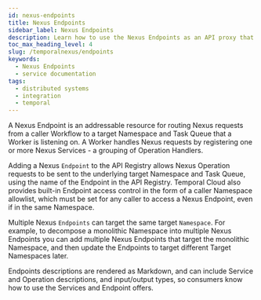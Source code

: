 ```yaml
---
id: nexus-endpoints
title: Nexus Endpoints
sidebar_label: Nexus Endpoints
description: Learn how to use the Nexus Endpoints as an API proxy that can serve one or more Nexus Services. 
toc_max_heading_level: 4
slug: /temporalnexus/endpoints
keywords:
  - Nexus Endpoints
  - service documentation
tags:
  - distributed systems
  - integration
  - temporal
---
```

A Nexus Endpoint is an addressable resource for routing Nexus requests from a caller Workflow to a target Namespace and Task Queue that a Worker is listening on. 
A Worker handles Nexus requests by registering one or more Nexus Services - a grouping of Operation Handlers.

Adding a Nexus `Endpoint` to the API Registry allows Nexus Operation requests to be sent to the underlying target Namespace and Task Queue, using the name of the Endpoint in the API Registry.
Temporal Cloud also provides built-in Endpoint access control in the form of a caller Namespace allowlist, which must be set for any caller to access a Nexus Endpoint, even if in the same Namespace.

Multiple Nexus `Endpoints` can target the same target `Namespace`. 
For example, to decompose a monolithic Namespace into multiple Nexus Endpoints you can add multiple Nexus Endpoints that target the monolithic Namespace, and then update the Endpoints to target  different Target Namespaces later.

Endpoints descriptions are rendered as Markdown, and can include Service and Operation descriptions, and input/output types, so consumers know how to use the Services and Endpoint offers.

